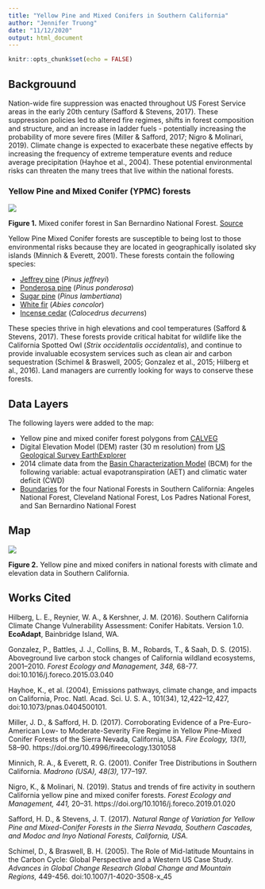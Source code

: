 ---
title: "Yellow Pine and Mixed Conifers in Southern California"
author: "Jennifer Truong"
date: "11/12/2020"
output: html_document
---

```{r setup, include=FALSE}
knitr::opts_chunk$set(echo = FALSE)
```

## Backgrouund

Nation-wide fire suppression was enacted throughout US Forest Service areas in the early 20th century (Safford & Stevens, 2017). These suppression policies led to altered fire regimes, shifts in forest composition and structure, and an increase in ladder fuels - potentially increasing the probability of more severe fires (Miller & Safford, 2017; Nigro & Molinari, 2019). Climate change is expected to exacerbate these negative effects by increasing the frequency of extreme temperature events and reduce average precipitation (Hayhoe et al., 2004). These potential environmental risks can threaten the many trees that live within the national forests.

### Yellow Pine and Mixed Conifer (YPMC) forests

![](bdf_mixedconifer.jpg)

**Figure 1.** Mixed conifer forest in San Bernardino National Forest. [Source](https://www.fs.fed.us/database/feis/fire_regimes/CA_montane_mixed_conifer/all.html)

Yellow Pine Mixed Conifer forests are susceptible to being lost to those environmental risks because they are located in geographically isolated sky islands (Minnich & Everett, 2001). These forests contain the following species:

- [Jeffrey pine](https://www.fs.fed.us/database/feis/plants/tree/pinjef/all.html) (*Pinus jeffreyi*)
- [Ponderosa pine](https://www.fs.fed.us/database/feis/plants/tree/pinponp/all.html) (*Pinus ponderosa*)
- [Sugar pine](https://www.fs.fed.us/database/feis/plants/tree/pinlam/all.html) (*Pinus lambertiana*)
- [White fir](https://www.fs.fed.us/database/feis/plants/tree/abicon/all.html) (*Abies concolor*)
- [Incense cedar](https://www.fs.fed.us/database/feis/plants/tree/caldec/all.html) (*Calocedrus decurrens*)

These species thrive in high elevations and cool temperatures (Safford & Stevens, 2017). These forests provide critical habitat for wildlife like the California Spotted Owl (*Strix occidentalis occidentalis*), and continue to provide invaluable ecosystem services such as clean air and carbon sequestration (Schimel & Braswell, 2005; Gonzalez et al., 2015; Hilberg et al., 2016). Land managers are currently looking for ways to conserve these forests.

## Data Layers

The following layers were added to the map:

- Yellow pine and mixed conifer forest polygons from [CALVEG](https://www.fs.usda.gov/detail/r5/landmanagement/resourcemanagement/?cid=stelprdb5347192)
- Digital Elevation Model (DEM) raster (30 m resolution) from [US Geological Survey EarthExplorer](https://earthexplorer.usgs.gov/)
- 2014 climate data from the [Basin Characterization Model](http://climate.calcommons.org/dataset/2014-CA-BCM) (BCM) for the following variable: actual evapotranspiration (AET) and climatic water deficit (CWD)
- [Boundaries](https://data.fs.usda.gov/geodata/edw/datasets.php?dsetCategory=boundaries) for the four National Forests in Southern California: Angeles National Forest, Cleveland National Forest, Los Padres National Forest, and San Bernardino National Forest

## Map

![](ypmc_webmap.png)

**Figure 2.** Yellow pine and mixed conifers in national forests with climate and elevation data in Southern California.

## Works Cited

Hilberg, L. E., Reynier, W. A., & Kershner, J. M. (2016). Southern California Climate Change
Vulnerability Assessment: Conifer Habitats. Version 1.0. **EcoAdapt**, Bainbridge Island, WA.

Gonzalez, P., Battles, J. J., Collins, B. M., Robards, T., & Saah, D. S. (2015). Aboveground live carbon stock changes of California wildland ecosystems, 2001–2010. *Forest Ecology and Management, 348,* 68-77. doi:10.1016/j.foreco.2015.03.040

Hayhoe, K., et al. (2004), Emissions pathways, climate change, and impacts on California, Proc. 
Natl. Acad. Sci. U. S. A., 101(34), 12,422–12,427, doi:10.1073/pnas.0404500101.

Miller, J. D., & Safford, H. D. (2017). Corroborating Evidence of a Pre-Euro-American Low- to Moderate-Severity Fire Regime in Yellow Pine-Mixed Conifer Forests of the Sierra Nevada, California, USA. *Fire Ecology, 13(1),* 58–90. https://doi.org/10.4996/fireecology.1301058

Minnich, R. A., & Everett, R. G. (2001). Conifer Tree Distributions in Southern California. *Madrono (USA), 48(3),* 177–197.

Nigro, K., & Molinari, N. (2019). Status and trends of fire activity in southern California yellow pine and mixed conifer forests. *Forest Ecology and Management, 441,* 20–31. https://doi.org/10.1016/j.foreco.2019.01.020

Safford, H. D., & Stevens, J. T. (2017). *Natural Range of Variation for Yellow Pine and Mixed-Conifer Forests in the Sierra Nevada, Southern Cascades, and Modoc and Inyo National Forests, California, USA.* 

Schimel, D., & Braswell, B. H. (2005). The Role of Mid-latitude Mountains in the Carbon Cycle: Global Perspective and a Western US Case Study. *Advances in Global Change Research Global Change and Mountain Regions,* 449-456. doi:10.1007/1-4020-3508-x_45
